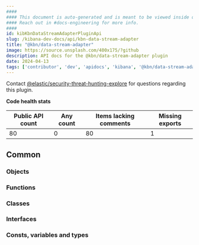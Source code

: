 ```yaml
---
####
#### This document is auto-generated and is meant to be viewed inside our experimental, new docs system.
#### Reach out in #docs-engineering for more info.
####
id: kibKbnDataStreamAdapterPluginApi
slug: /kibana-dev-docs/api/kbn-data-stream-adapter
title: "@kbn/data-stream-adapter"
image: https://source.unsplash.com/400x175/?github
description: API docs for the @kbn/data-stream-adapter plugin
date: 2024-04-13
tags: ['contributor', 'dev', 'apidocs', 'kibana', '@kbn/data-stream-adapter']
---
```




Contact [@elastic/security-threat-hunting-explore](https://github.com/orgs/elastic/teams/security-threat-hunting-explore) for questions regarding this plugin.

**Code health stats**

| Public API count  | Any count | Items lacking comments | Missing exports |
|-------------------|-----------|------------------------|-----------------|
| 80 | 0 | 80 | 1 |

## Common

### Objects
<DocDefinitionList data={kbnDataStreamAdapterObj.common.objects}/>

### Functions
<DocDefinitionList data={kbnDataStreamAdapterObj.common.functions}/>

### Classes
<DocDefinitionList data={kbnDataStreamAdapterObj.common.classes}/>

### Interfaces
<DocDefinitionList data={kbnDataStreamAdapterObj.common.interfaces}/>

### Consts, variables and types
<DocDefinitionList data={kbnDataStreamAdapterObj.common.misc}/>

